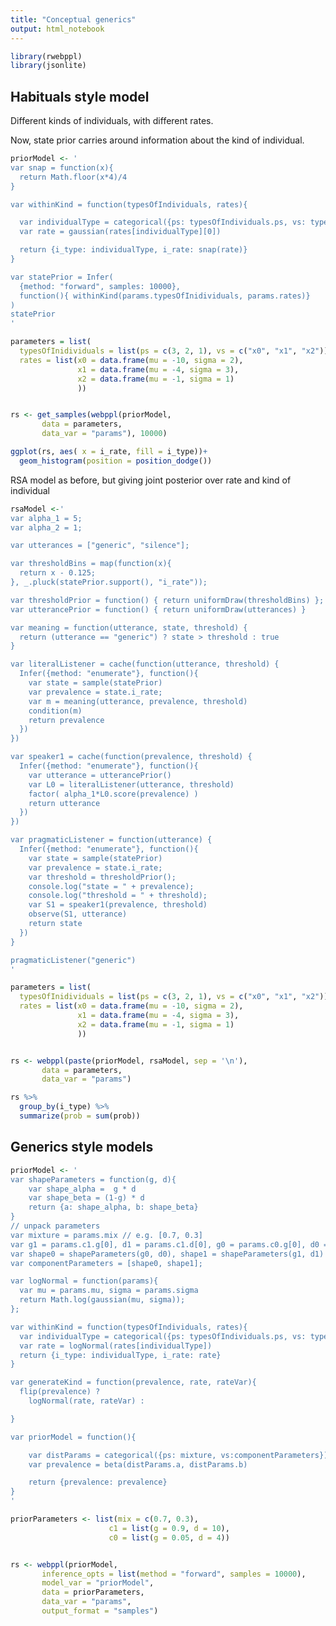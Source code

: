 ```yaml
---
title: "Conceptual generics"
output: html_notebook
---
```


```r
library(rwebppl)
library(jsonlite)
```

## Habituals style model

Different kinds of individuals, with different rates.

Now, state prior carries around information about the kind of individual.

```r
priorModel <- '
var snap = function(x){
  return Math.floor(x*4)/4
}

var withinKind = function(typesOfIndividuals, rates){

  var individualType = categorical({ps: typesOfIndividuals.ps, vs: typesOfIndividuals.vs});
  var rate = gaussian(rates[individualType][0])

  return {i_type: individualType, i_rate: snap(rate)}
}

var statePrior = Infer(
  {method: "forward", samples: 10000}, 
  function(){ withinKind(params.typesOfInidividuals, params.rates)}
)
statePrior
'

parameters = list(
  typesOfInidividuals = list(ps = c(3, 2, 1), vs = c("x0", "x1", "x2")),
  rates = list(x0 = data.frame(mu = -10, sigma = 2),
               x1 = data.frame(mu = -4, sigma = 3),
               x2 = data.frame(mu = -1, sigma = 1)
               ))


rs <- get_samples(webppl(priorModel,
       data = parameters,
       data_var = "params"), 10000)

ggplot(rs, aes( x = i_rate, fill = i_type))+
  geom_histogram(position = position_dodge())

```

RSA model as before, but giving joint posterior over rate and kind of individual

```r
rsaModel <-'
var alpha_1 = 5;
var alpha_2 = 1;

var utterances = ["generic", "silence"];

var thresholdBins = map(function(x){
  return x - 0.125;
}, _.pluck(statePrior.support(), "i_rate"));

var thresholdPrior = function() { return uniformDraw(thresholdBins) };
var utterancePrior = function() { return uniformDraw(utterances) }

var meaning = function(utterance, state, threshold) {
  return (utterance == "generic") ? state > threshold : true
}

var literalListener = cache(function(utterance, threshold) {
  Infer({method: "enumerate"}, function(){
    var state = sample(statePrior)
    var prevalence = state.i_rate;
    var m = meaning(utterance, prevalence, threshold)
    condition(m)
    return prevalence
  })
})

var speaker1 = cache(function(prevalence, threshold) {
  Infer({method: "enumerate"}, function(){
    var utterance = utterancePrior()
    var L0 = literalListener(utterance, threshold)
    factor( alpha_1*L0.score(prevalence) )
    return utterance
  })
})

var pragmaticListener = function(utterance) {
  Infer({method: "enumerate"}, function(){
    var state = sample(statePrior)
    var prevalence = state.i_rate;
    var threshold = thresholdPrior();
    console.log("state = " + prevalence);
    console.log("threshold = " + threshold);
    var S1 = speaker1(prevalence, threshold)
    observe(S1, utterance)
    return state
  })
}

pragmaticListener("generic")
'
```


```r
parameters = list(
  typesOfInidividuals = list(ps = c(3, 2, 1), vs = c("x0", "x1", "x2")),
  rates = list(x0 = data.frame(mu = -10, sigma = 2),
               x1 = data.frame(mu = -4, sigma = 3),
               x2 = data.frame(mu = -1, sigma = 1)
               ))


rs <- webppl(paste(priorModel, rsaModel, sep = '\n'),
       data = parameters,
       data_var = "params")

rs %>%
  group_by(i_type) %>%
  summarize(prob = sum(prob))

```


## Generics style models

```r
priorModel <- '
var shapeParameters = function(g, d){
    var shape_alpha =  g * d
    var shape_beta = (1-g) * d
    return {a: shape_alpha, b: shape_beta}
}
// unpack parameters
var mixture = params.mix // e.g. [0.7, 0.3]
var g1 = params.c1.g[0], d1 = params.c1.d[0], g0 = params.c0.g[0], d0 = params.c0.d[0]
var shape0 = shapeParameters(g0, d0), shape1 = shapeParameters(g1, d1)
var componentParameters = [shape0, shape1];

var logNormal = function(params){
  var mu = params.mu, sigma = params.sigma
  return Math.log(gaussian(mu, sigma));
};

var withinKind = function(typesOfIndividuals, rates){
  var individualType = categorical({ps: typesOfIndividuals.ps, vs: typesOfIndividuals.vs});
  var rate = logNormal(rates[individualType])
  return {i_type: individualType, i_rate: rate}
}

var generateKind = function(prevalence, rate, rateVar){
  flip(prevalence) ? 
    logNormal(rate, rateVar) : 

}

var priorModel = function(){

    var distParams = categorical({ps: mixture, vs:componentParameters});
    var prevalence = beta(distParams.a, distParams.b)

    return {prevalence: prevalence}
}
'
```

```r

priorParameters <- list(mix = c(0.7, 0.3),
                      c1 = list(g = 0.9, d = 10),
                      c0 = list(g = 0.05, d = 4))


rs <- webppl(priorModel, 
       inference_opts = list(method = "forward", samples = 10000),
       model_var = "priorModel", 
       data = priorParameters,
       data_var = "params",
       output_format = "samples")
```

